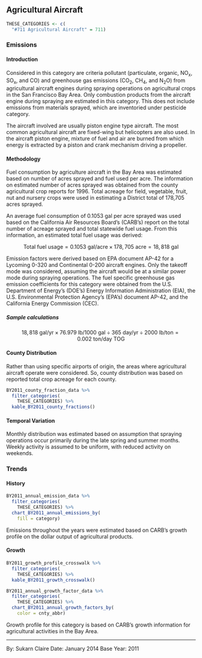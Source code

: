 ## Agricultural Aircraft

```r
THESE_CATEGORIES <- c(
  "#711 Agricultural Aircraft" = 711)
```

### Emissions

#### Introduction {-}

Considered in this category are criteria pollutant (particulate, organic, NO~x~, SO~x~, and CO) and greenhouse gas emissions (CO~2~, CH~4~, and N~2~O) from agricultural aircraft engines during spraying operations on agricultural crops in the San Francisco Bay Area. Only combustion products from the aircraft engine during spraying are estimated in this category. This does not include emissions from materials sprayed, which are inventoried under pesticide category.

The aircraft involved are usually piston engine type aircraft. The most common agricultural aircraft are fixed-wing but helicopters are also used. In the aircraft piston engine, mixture of fuel and air are burned from which energy is extracted by a piston and crank mechanism driving a propeller.

#### Methodology {-}

Fuel consumption by agriculture aircraft in the Bay Area was estimated based on number of acres sprayed and fuel used per acre. The information on estimated number of acres sprayed was obtained from the county agricultural crop reports for 1996. Total acreage for field, vegetable, fruit, nut and nursery crops were used in estimating a District total of 178,705 acres sprayed.

An average fuel consumption of 0.1053 gal per acre sprayed was used based on the California Air Resources Board’s (CARB's) report on the total number of acreage sprayed and total statewide fuel usage. From this information, an estimated total fuel usage was derived:

$$
\text{Total fuel usage} = 0.1053\ \text{gal/acre} \times 178,705\ \text{acre} = 18,818\ \text{gal}
$$

Emission factors were derived based on EPA document AP-42 for a Lycoming 0-320 and Continental 0-200 aircraft engines. Only the takeoff mode was considered, assuming the aircraft would be at a similar power mode during spraying operations. The fuel specific greenhouse gas emission coefficients for this category were obtained from the U.S. Department of Energy’s (DOE’s) Energy Information Administration (EIA), the U.S. Environmental Protection Agency’s (EPA’s) document AP-42, and the California Energy Commission (CEC).

##### Sample calculations {-}

$$
18,818\ \text{gal/yr} \times 76.979\ \text{lb/1000 gal} \div 365\ \text{day/yr} \div 2000\ \text{lb/ton} = 0.002\ \text{ton/day}\ \text{TOG}
$$

#### County Distribution {-}

Rather than using specific airports of origin, the areas where agricultural aircraft operate were considered. So, county distribution was based on reported total crop acreage for each county.

```r
BY2011_county_fraction_data %>%
  filter_categories(
    THESE_CATEGORIES) %>%
  kable_BY2011_county_fractions()
```

#### Temporal Variation {-}

Monthly distribution was estimated based on assumption that spraying operations occur primarily during the late spring and summer months. Weekly activity is assumed to be uniform, with reduced activity on weekends.

### Trends

#### History {-}

```r
BY2011_annual_emission_data %>%
  filter_categories(
    THESE_CATEGORIES) %>%
  chart_BY2011_annual_emissions_by(
    fill = category)
```

Emissions throughout the years were estimated based on CARB's growth profile on the dollar output of agricultural products.

#### Growth {-}

```r
BY2011_growth_profile_crosswalk %>%
  filter_categories(
    THESE_CATEGORIES) %>%
  kable_BY2011_growth_crosswalk()
```

```r
BY2011_annual_growth_factor_data %>%
  filter_categories(
    THESE_CATEGORIES) %>%
  chart_BY2011_annual_growth_factors_by(
    color = cnty_abbr) 
```

Growth profile for this category is based on CARB's growth information for agricultural activities in the Bay Area.

***

By: Sukarn Claire 
Date: January 2014 
Base Year: 2011
